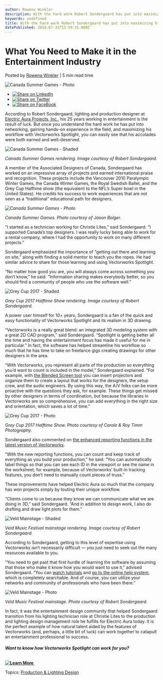 ```yaml
---
author: Rowena Winkler
description: With the hard work Robert Sondergaard has put into maximizing his workflow in Vectorworks Spotlight, his accolades are both earned and well-deserved.
keywords: undefined
title: With the hard work Robert Sondergaard has put into maximizing his workflow in Vectorworks Spotlight, his accolades are both earned and well-deserved. 
datePublished: 2018-07-31T13:59:35.000Z
---
```

  

# What You Need to Make it in the Entertainment Industry

 Posted by [Rowena Winkler](https://blog.vectorworks.net/author/rowena-winkler) | 5 min read time 

![Canada Summer Games - Photo](https://blog.vectorworks.net/hubfs/Blog%20Images/180731_Electric%20Aura/Canada%20Summer%20Games%20-%20Photo.jpg) 

* [![Share on LinkedIn](https://2659751.fs1.hubspotusercontent-na1.net/hubfs/2659751/michaelDemo/share-LI.png)](http://www.linkedin.com/shareArticle?mini=true&url=https%3A%2F%2Fblog.vectorworks.net%2Fwhat-you-need-to-make-it-in-the-entertainment-industry)
* [![Share on Twitter](https://2659751.fs1.hubspotusercontent-na1.net/hubfs/2659751/michaelDemo/share-TW.png)](https://www.twitter.com/share?text=What%20You%20Need%20to%20Make%20it%20in%20the%20Entertainment%20Industry&url=https%3A%2F%2Fblog.vectorworks.net%2Fwhat-you-need-to-make-it-in-the-entertainment-industry&via=PMGTweets)
* [![Share on FaceBook](https://2659751.fs1.hubspotusercontent-na1.net/hubfs/2659751/michaelDemo/share-FB.png)](https://www.facebook.com/sharer/sharer.php?u=https%3A%2F%2Fblog.vectorworks.net%2Fwhat-you-need-to-make-it-in-the-entertainment-industry)

According to Robert Sondergaard, lighting and production designer at [Electric Aura Projects, Inc.](http://electricaura.net/), his 25 years working in entertainment is the result of luck. But once you understand the hard work he has put into networking, gaining hands-on experience in the field, and maximizing his workflow with Vectorworks Spotlight, you can easily see that his accolades were both earned and well-deserved.

![Canada Summer Games - Shaded](https://blog.vectorworks.net/hs-fs/hubfs/Blog%20Images/180731_Electric%20Aura/Canada%20Summer%20Games%20-%20Shaded.jpg?width=3338&name=Canada%20Summer%20Games%20-%20Shaded.jpg)

_Canada Summer Games rendering. Image courtesy of Robert Sondergaard._ 

A member of the Associated Designers of Canada, Sondergaard has worked on an impressive array of projects and earned international praise and recognition. These projects include the Vancouver 2010 Paralympic Winter Games, the Canada Winter Games, the Royal Swedish Ballet, and the Grey Cup Halftime show (the equivalent to the NFL’s Super bowl in the United States). He credits his success to work experiences that are not seen as a “traditional” educational path for designers.

_![Canada Summer Games - Photo](https://blog.vectorworks.net/hs-fs/hubfs/Blog%20Images/180731Electric%20Aura/Canada%20Summer%20Games%20-%20Photo.jpg?width=6016&name=Canada%20Summer%20Games%20-%20Photo.jpg)_

_Canada Summer Games. Photo courtesy of Jason Bolger._

“I started as a technician working for Christie Lites,” said Sondergaard. “I supported Canada’s top designers. I was really lucky being able to work for a rental company, where I had the opportunity to work on many different projects.”

Sondergaard emphasized the importance of “getting out there and learning on site,” along with finding a solid mentor to teach you the ropes. He had similar advice to share for those learning and using Vectorworks Spotlight.

“No matter how good you are, you will always come across something you don’t know,” he said. “Information sharing makes everybody better, so you should find a community of people who use the software well.”

![Grey Cup 2017 - Shaded](https://blog.vectorworks.net/hs-fs/hubfs/Blog%20Images/180731_Electric%20Aura/Grey%20Cup%202017%20-%20Shaded.jpg?width=6000&name=Grey%20Cup%202017%20-%20Shaded.jpg)

_Grey Cup 2017 Halftime Show rendering. Image courtesy of Robert Sondergaard._

A power user himself for 10+ years, Sondergaard is a fan of the quick and easy functionality of Vectorworks Spotlight and its realism in 3D drawing.

“Vectorworks is a really great blend: an integrated 3D modeling system with a great 2D CAD program,” said Sondergaard. “Spotlight is getting better all the time and having the entertainment focus has made it useful for me in particular.” In fact, the software has helped streamline his workflow so much that he has time to take on freelance gigs creating drawings for other designers in the area.

“With Vectorworks, you represent all parts of the production so everything you’d want to count is included in the model,” Sondergaard explained. “For example, with [the Blended Screen tool](http://app-help.vectorworks.net/2018/eng/index.htm#t=VW2018%5FGuide%2FEventDesign2%2FInserting%5Fa%5FBlended%5FScreen%5Fand%5FProjector.htm?utm%5Fcampaign=blog&utm%5Fsource=intext&utm%5Fmedium=planetvectorworks&utm%5Fcontent=electricaura073118) you can insert projectors and organize them to create a layout that works for the designers, the setup crew, and the audio engineers. By using this way, the A/V folks can be more proactive with the questions they ask, for example. These things get missed by other designers in terms of coordination, but because the libraries in Vectorworks are so comprehensive, you can add everything in the right size and orientation, which saves a lot of time.”

![Grey Cup 2017 - Photo](https://blog.vectorworks.net/hs-fs/hubfs/Blog%20Images/180731_Electric%20Aura/Grey%20Cup%202017%20-%20Photo.jpg?width=4800&name=Grey%20Cup%202017%20-%20Photo.jpg)

_Grey Cup 2017 Halftime Show. Photo courtesy of Carole & Roy Timm Photography._

Sondergaard also commented on [the enhanced reporting functions in the latest version of Vectorworks](http://app-help.vectorworks.net/2018/eng/index.htm#t=VW2018%5FGuide%2FRecordsSchedules%2FCreating%5FReports.htm?utm%5Fcampaign=blog&utm%5Fsource=intext&utm%5Fmedium=planetvectorworks&utm%5Fcontent=electricaura073118).

“With the new reporting functions, you can count and keep track of everything as you build your production,” he said. “You can automatically label things so that you can see each ID in the viewport or see the name in the worksheet; for example, because of Vectorworks’ built-in tracking features, you don’t need to manually count pieces of truss.”

These improvements have helped Electric Aura so much that the company has won projects simply by touting their unique workflow.

“Clients come to us because they know we can communicate what we are doing in 3D,” said Sondergaard. “And in addition to design work, I also do drafting and draw light plots for them.”

![Veld Mainstage - Shaded](https://blog.vectorworks.net/hs-fs/hubfs/Blog%20Images/180731_Electric%20Aura/Veld%20Mainstage%20-%20Shaded.jpg?width=6000&name=Veld%20Mainstage%20-%20Shaded.jpg)

_Veld Music Festival mainstage rendering. Image courtesy of Robert Sondergaard._

According to Sondergaard, getting to this level of expertise using Vectorworks isn’t necessarily difficult — you just need to seek out the many resources available to you.

“You need to get past that first hurdle of learning the software by assuming that those who make it know how you would want to use it,” advised Sondergaard. “You can [watch tutorials](https://www.youtube.com/user/vectorworks/playlists) and [go to the online help system](http://app-help.vectorworks.net/2018/eng/index.htm#t=VW2018%5FGuide%2FLandingPage%2FWelcome%5Fto%5FVectorworks.htm?utm%5Fcampaign=blog&utm%5Fsource=intext&utm%5Fmedium=planetvectorworks&utm%5Fcontent=electricaura073118), which is completely searchable. And of course, you can utilize your networks and community of professionals who have been there.”

![Veld Mainstage - Photo](https://blog.vectorworks.net/hs-fs/hubfs/Blog%20Images/180731_Electric%20Aura/Veld%20Mainstage%20-%20Photo.jpg?width=5836&name=Veld%20Mainstage%20-%20Photo.jpg)

_Veld Music Festival mainstage. Photo courtesy of Robert Sondergaard._

In fact, it was the entertainment design community that helped Sondergaard transition from his lighting technician role at Christie Lites to the production and lighting design management role he fulfills for Electric Aura today. It is the perfect example of how natural talent aided by the features of Vectorworks (and, perhaps, a little bit of luck) can work together to catapult an entertainment professional to success.

###### **Want to know how Vectorworks Spotlight can work for you?**

**[![Learn More ](https://no-cache.hubspot.com/cta/default/3018241/8a2211a1-c918-4292-aeec-703bade892ff.png)](https://cta-redirect.hubspot.com/cta/redirect/3018241/8a2211a1-c918-4292-aeec-703bade892ff)** 

 Topics: [Production & Lighting Design](https://blog.vectorworks.net/topic/production-lighting-design) 

  